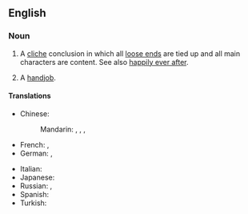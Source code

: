 ==English==

===Noun===
{{en-noun}}

# A [[cliche]] conclusion in which all [[loose end]]s are tied up and all main characters are content. See also [[happily ever after]].
# {{context|vulgar|slang}} A [[handjob]].

====Translations====
{{trans-top|happy end}}
* Chinese:
*: Mandarin: {{t|cmn|大團圓|sc=Hani}},  {{t|cmn|大团圆|tr=dàtuányuán|sc=Hani}},  {{t|cmn|大團圓結局|sc=Hani}},  {{t|cmn|大团圆结局|tr=dàtuányuán jiéjú|sc=Hani}}
* French: {{t|fr|fin heureuse|f}},  {{t|fr|happy end|m}}
* German: {{t|de|Happy End|n}},  {{t|de|glückliches Ende|n}}
{{trans-mid}}
* Italian: {{t|it|lieto fine|m}}
* Japanese: {{t|ja|ハッピーエンド|tr=happīendo}}
* Russian: {{t|ru|счастливый конец|m|tr=sčastlívyj konéc}},  {{t|ru|хэппи-энд|m|tr=xéppi-énd}}
* Spanish: {{t|es|final feliz|m}}
* Turkish: {{t|tr|mutlu son}}
{{trans-bottom}}